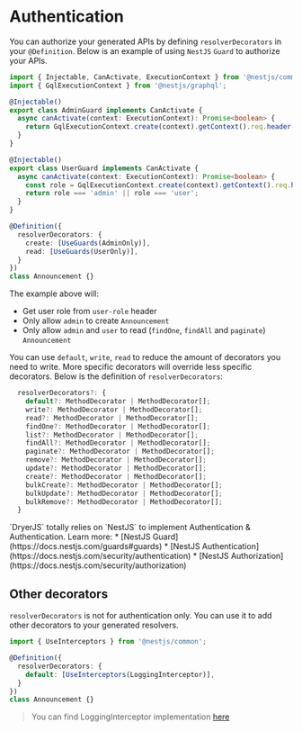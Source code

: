 
# Authentication

You can authorize your generated APIs by defining `resolverDecorators` in your `@Definition`.
Below is an example of using `NestJS` `Guard` to authorize your APIs.

```ts copy
import { Injectable, CanActivate, ExecutionContext } from '@nestjs/common';
import { GqlExecutionContext } from '@nestjs/graphql';

@Injectable()
export class AdminGuard implements CanActivate {
  async canActivate(context: ExecutionContext): Promise<boolean> {
    return GqlExecutionContext.create(context).getContext().req.header('user-role') === 'admin';
  }
}

@Injectable()
export class UserGuard implements CanActivate {
  async canActivate(context: ExecutionContext): Promise<boolean> {
    const role = GqlExecutionContext.create(context).getContext().req.header('user-role');
    return role === 'admin' || role === 'user';
  }
}

@Definition({
  resolverDecorators: {
    create: [UseGuards(AdminOnly)],
    read: [UseGuards(UserOnly)],
  }
})
class Announcement {}
```

The example above will:

* Get user role from `user-role` header
* Only allow `admin` to create `Announcement`
* Only allow `admin` and `user` to read (`findOne`, `findAll` and `paginate`) `Announcement`

You can use `default`, `write`, `read` to reduce the amount of decorators you need to write.
More specific decorators will override less specific decorators.
Below is the definition of `resolverDecorators`:

```ts copy
  resolverDecorators?: {
    default?: MethodDecorator | MethodDecorator[];
    write?: MethodDecorator | MethodDecorator[];
    read?: MethodDecorator | MethodDecorator[];
    findOne?: MethodDecorator | MethodDecorator[];
    list?: MethodDecorator | MethodDecorator[];
    findAll?: MethodDecorator | MethodDecorator[];
    paginate?: MethodDecorator | MethodDecorator[];
    remove?: MethodDecorator | MethodDecorator[];
    update?: MethodDecorator | MethodDecorator[];
    create?: MethodDecorator | MethodDecorator[];
    bulkCreate?: MethodDecorator | MethodDecorator[];
    bulkUpdate?: MethodDecorator | MethodDecorator[];
    bulkRemove?: MethodDecorator | MethodDecorator[];
  }
```

<Callout>
  `DryerJS` totally relies on `NestJS` to implement Authentication & Authentication. Learn more:
  * [NestJS Guard](https://docs.nestjs.com/guards#guards)
  * [NestJS Authentication](https://docs.nestjs.com/security/authentication)
  * [NestJS Authorization](https://docs.nestjs.com/security/authorization)
</Callout>

## Other decorators

`resolverDecorators` is not for authentication only. You can use it to add other decorators to your generated resolvers.

```ts copy
import { UseInterceptors } from '@nestjs/common';

@Definition({
  resolverDecorators: {
    default: [UseInterceptors(LoggingInterceptor)],
  }
})
class Announcement {}
```

> You can find LoggingInterceptor implementation [here](https://docs.nestjs.com/interceptors#aspect-interception)
